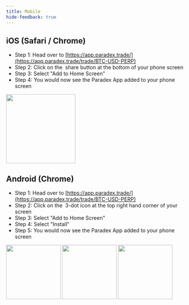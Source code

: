 ```yaml
---
title: Mobile
hide-feedback: true
---
```

## iOS (Safari / Chrome)

* Step 1: Head over to [https://app.paradex.trade/](https://app.paradex.trade/trade/BTC-USD-PERP)
* Step 2: Click on the <img src="../../../assets/IMG_4587 copy (1).PNG" alt="" data-size="line"/> share button at the bottom of your phone screen
* Step 3: Select "Add to Home Screen" <img src="../../../assets/IMG_4578 copy.PNG" alt="" data-size="line"/>
* Step 4: You would now see the Paradex App added to your phone screen <img src="../../../assets/IMG_4588.PNG" alt="" data-size="line"/>

<Frame caption="Click on the 'Share' button and select 'Add to Home Screen'">
<img src="../../../assets/IMG_4578.PNG" alt="" width="188"/>
</Frame>

## Android (Chrome)

* Step 1: Head over to [https://app.paradex.trade/](https://app.paradex.trade/trade/BTC-USD-PERP)
* Step 2: Click on the <img src="../../../assets/photo_2024-07-16 14.56.17 copy.jpeg" alt="" data-size="line"/> 3-dot icon at the top right hand corner of your screen
* Step 3: Select "Add to Home Screen" <img src="../../../assets/photo_2024-07-16 14.56.20 copy.jpeg" alt="" data-size="line"/>
* Step 4: Select "Install"
* Step 5: You would now see the Paradex App added to your phone screen <img src="../../../assets/photo_2024-07-16 14.56.26.jpeg" alt="" data-size="line"/>

<Frame caption="Click on the 3-dot menu icon at the top right of your screen. Select 'Add to Home Screen'">
<img src="../../../assets/photo_2024-07-16 14.56.20.jpeg" alt="" width="148"/>
</Frame>
<Frame caption="Select 'Install'">
<img src="../../../assets/photo_2024-07-16 14.56.22.jpeg" alt="" width="148"/>
</Frame>
<Frame caption="Install the Paradex App">
<img src="../../../assets/photo_2024-07-16 14.56.24.jpeg" alt="" width="148"/>
</Frame>
